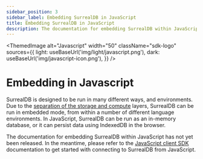 ```yaml
---
sidebar_position: 3
sidebar_label: Embedding SurrealDB in JavaScript
title: Embedding SurrealDB in JavaScript
description: The documentation for embedding SurrealDB within JavaScript has not yet been released.
---
```



<ThemedImage
  alt="Javascript"
  width="50"
  className="sdk-logo"
  sources={{
    light: useBaseUrl('img/light/javascript.png'),
    dark: useBaseUrl('img/javascript-icon.png'),
  }}
/>

# Embedding in Javascript

SurrealDB is designed to be run in many different ways, and environments. Due to the [separation of the storage and compute](/docs/surrealdb/introduction/architecture) layers, SurrealDB can be run in embedded mode, from within a number of different language environments. In JavaScript, SurrealDB can be run as an in-memory database, or it can persist data using IndexedDB in the browser. 

The documentation for embedding SurrealDB within JavaScript has not yet been released. In the meantime, please refer to the [JavaScript client SDK](/docs/sdk/javascript) documentation to get started with connecting to SurrealDB from JavaScript.